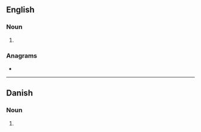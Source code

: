 ==English==

===Noun===
{{head|en|noun plural form}}

# {{plural of|trapper|lang=en}}

===Anagrams===
* {{anagrams|en|a=aepprrst|strapper}}

----

==Danish==

===Noun===
{{head|da|noun form|g=c}}

# {{genitive plural indefinite of|trappe|lang=da}}